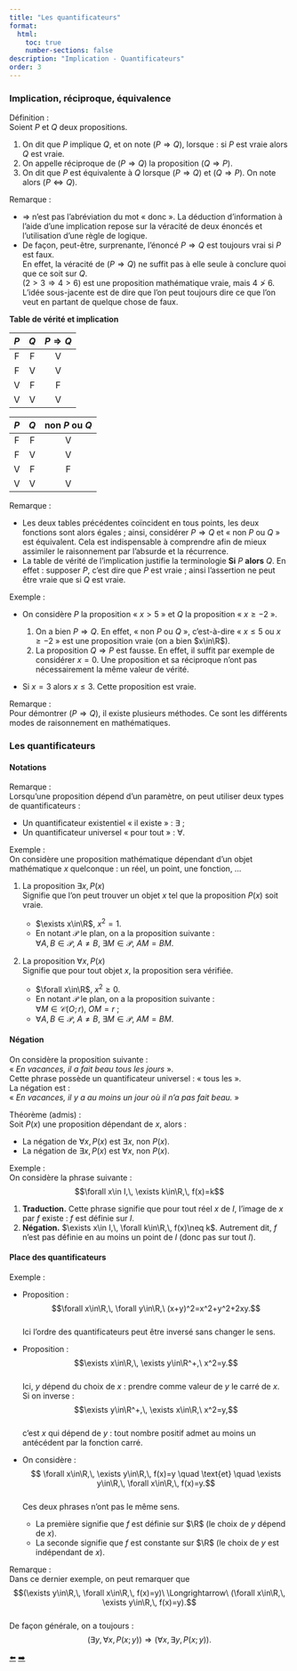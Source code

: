 ```yaml
---
title: "Les quantificateurs"
format:
  html:
    toc: true
    number-sections: false
description: "Implication - Quantificateurs"
order: 3
---
```


### Implication, réciproque, équivalence

::: {.bloc .def}

<span class="bloc-titre">Définition : </span><br>
Soient $P$ et $Q$ deux propositions.

1. On dit que $P$ implique $Q$, et on note $(P \Longrightarrow Q)$, lorsque : si $P$ est vraie alors $Q$ est vraie.  
2. On appelle réciproque de $(P \Longrightarrow Q)$ la proposition $(Q \Longrightarrow P)$.  
3. On dit que $P$ est équivalente à $Q$ lorsque $(P \Longrightarrow Q)$ et $(Q \Longrightarrow P)$. On note alors $(P \Longleftrightarrow Q)$.
:::

::: {.bloc .rem}

<span class="bloc-titre">Remarque : </span><br>

- $\Longrightarrow$ n'est pas l'abréviation du mot « donc ». La déduction d'information à l'aide d'une implication repose sur la véracité de deux énoncés et l'utilisation d'une règle de logique.  
- De façon, peut-être, surprenante, l'énoncé $P \Longrightarrow Q$ est toujours vrai si $P$ est faux.  
  En effet, la véracité de $(P \Longrightarrow Q)$ ne suffit pas à elle seule à conclure quoi que ce soit sur $Q$.  
  $(2>3 \Longrightarrow 4>6)$ est une proposition mathématique vraie, mais $4 \not> 6$.  
  L'idée sous-jacente est de dire que l'on peut toujours dire ce que l'on veut en partant de quelque chose de faux.
:::

**Table de vérité et implication**

| $P$ | $Q$ | $P \Longrightarrow Q$ |
|:---:|:---:|:---------------------:|
| F   | F   | V |
| F   | V   | V |
| V   | F   | F |
| V   | V   | V |

| $P$ | $Q$ | non $P$ ou $Q$ |
|:---:|:---:|:--------------:|
| F   | F   | V |
| F   | V   | V |
| V   | F   | F |
| V   | V   | V |

::: {.bloc .rem}

<span class="bloc-titre">Remarque : </span><br>

- Les deux tables précédentes coïncident en tous points, les deux fonctions sont alors égales ; ainsi, considérer $P \Longrightarrow Q$ et « non $P$ ou $Q$ » est équivalent. Cela est indispensable à comprendre afin de mieux assimiler le raisonnement par l'absurde et la récurrence.  
- La table de vérité de l'implication justifie la terminologie **Si** $P$ **alors** $Q$. En effet : supposer $P$, c'est dire que $P$ est vraie ; ainsi l'assertion ne peut être vraie que si $Q$ est vraie.
:::

::: {.bloc .ex}

<span class="bloc-titre">Exemple : </span><br>

- On considère $P$ la proposition « $x>5$ » et $Q$ la proposition « $x\geqslant -2$ ».

  1. On a bien $P \Longrightarrow Q$. En effet, « non $P$ ou $Q$ », c'est-à-dire « $x\leqslant 5$ ou $x\geqslant -2$ » est une proposition vraie (on a bien $x\in\R$).  
  2. La proposition $Q \Longrightarrow P$ est fausse. En effet, il suffit par exemple de considérer $x=0$. Une proposition et sa réciproque n'ont pas nécessairement la même valeur de vérité.

- Si $x=3$ alors $x\leqslant 3$. Cette proposition est vraie.
:::

::: {.bloc .rem}

<span class="bloc-titre">Remarque : </span><br>
Pour démontrer $(P \Longrightarrow Q)$, il existe plusieurs méthodes. Ce sont les différents modes de raisonnement en mathématiques.
:::


### Les quantificateurs

#### Notations
::: {.bloc .rem}

<span class="bloc-titre">Remarque : </span><br>
Lorsqu'une proposition dépend d'un paramètre, on peut utiliser deux types de quantificateurs :

- Un quantificateur existentiel « il existe » : $\exists$ ;  
- Un quantificateur universel « pour tout » : $\forall$.
:::

::: {.bloc .ex}

<span class="bloc-titre">Exemple : </span><br>
On considère une proposition mathématique dépendant d'un objet mathématique $x$ quelconque : un réel, un point, une fonction, ...

1. La proposition $\exists x,\, P(x)$  
   Signifie que l'on peut trouver un objet $x$ tel que la proposition $P(x)$ soit vraie.

   - $\exists x\in\R$, $x^2=1$.  
   - En notant $\mathscr{P}$ le plan, on a la proposition suivante :  
     $\forall A,B\in\mathscr{P}$, $A \neq B$, $\exists M\in\mathscr{P}$, $AM=BM$.

2. La proposition $\forall x,\, P(x)$  
   Signifie que pour tout objet $x$, la proposition sera vérifiée.

   - $\forall x\in\R$, $x^2\geqslant 0$.  
   - En notant $\mathscr{P}$ le plan, on a la proposition suivante :  
     $\forall M\in\mathscr{C}(O;r)$, $OM=r$ ;  
   - $\forall A,B\in\mathscr{P}$, $A\neq B$, $\exists M\in\mathscr{P}$, $AM=BM$.
:::

#### Négation
On considère la proposition suivante :  
« *En vacances, il a fait beau tous les jours* ».  
Cette phrase possède un quantificateur universel : « tous les ».  
La négation est :  
« *En vacances, il y a au moins un jour où il n'a pas fait beau.* »

::: {.bloc .thm}

<span class="bloc-titre">Théorème (admis) : </span><br>
Soit $P(x)$ une proposition dépendant de $x$, alors :

- La négation de $\forall x,\, P(x)$ est $\exists x$, non $P(x)$.  
- La négation de $\exists x,\, P(x)$ est $\forall x$, non $P(x)$.
:::

::: {.bloc .ex}

<span class="bloc-titre">Exemple : </span><br>
On considère la phrase suivante :  
$$\forall x\in I,\, \exists k\in\R,\, f(x)=k$$

1. **Traduction.** Cette phrase signifie que pour tout réel $x$ de $I$, l'image de $x$ par $f$ existe : $f$ est définie sur $I$.  
2. **Négation.** $\exists x\in I,\, \forall k\in\R,\, f(x)\neq k$. Autrement dit, $f$ n'est pas définie en au moins un point de $I$ (donc pas sur tout $I$).
:::

#### Place des quantificateurs
::: {.bloc .ex}

<span class="bloc-titre">Exemple : </span><br>

- Proposition :  
  $$\forall x\in\R,\, \forall y\in\R,\ (x+y)^2=x^2+y^2+2xy.$$  
  Ici l'ordre des quantificateurs peut être inversé sans changer le sens.

- Proposition :  
  $$\exists x\in\R,\, \exists y\in\R^+,\ x^2=y.$$  
  Ici, $y$ dépend du choix de $x$ : prendre comme valeur de $y$ le carré de $x$.  
  Si on inverse :  
  $$\exists y\in\R^+,\, \exists x\in\R,\ x^2=y,$$  
  c'est $x$ qui dépend de $y$ : tout nombre positif admet au moins un antécédent par la fonction carré.

- On considère :  
  $$ \forall x\in\R,\, \exists y\in\R,\, f(x)=y \quad \text{et} \quad
  \exists y\in\R,\, \forall x\in\R,\, f(x)=y.$$  
  Ces deux phrases n'ont pas le même sens.

  - La première signifie que $f$ est définie sur $\R$ (le choix de $y$ dépend de $x$).  
  - La seconde signifie que $f$ est constante sur $\R$ (le choix de $y$ est indépendant de $x$).
:::

::: {.bloc .rem}

<span class="bloc-titre">Remarque : </span><br>
Dans ce dernier exemple, on peut remarquer que  
$$(\exists y\in\R,\, \forall x\in\R,\, f(x)=y)\ \Longrightarrow\
(\forall x\in\R,\, \exists y\in\R,\, f(x)=y).$$  
De façon générale, on a toujours :  
$$(\exists y,\, \forall x,\, P(x;y)) \Longrightarrow (\forall x,\, \exists y,\, P(x;y)).$$
:::


<div class="nav-pages">
  <a class="prev" href="proposition.html">⬅️</a>
  <a class="next" href="deduction_contreExemple.html">➡️</a>
</div>
